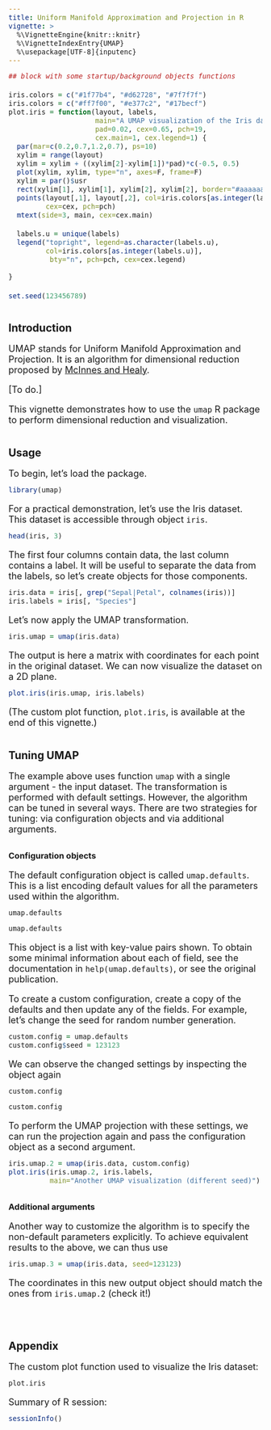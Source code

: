 ```yaml
---
title: Uniform Manifold Approximation and Projection in R
vignette: >
  %\VignetteEngine{knitr::knitr}
  %\VignetteIndexEntry{UMAP}
  %\usepackage[UTF-8]{inputenc}
---
```


<style>
h1.title {
  margin-top: 1em;
  margin-bottom: 1.5em;
}
h2, h3 {
  margin-top: 2em;
  margin-bottom: 0.7em;
}
p {
  font-size: 18px;
  margin-bottom: 0.7em;
}
pre {
  font-size: 16px;
  line-height: 1.5;
}
</style>



```r
## block with some startup/background objects functions

iris.colors = c("#1f77b4", "#d62728", "#7f7f7f")
iris.colors = c("#ff7f00", "#e377c2", "#17becf")
plot.iris = function(layout, labels,
                     main="A UMAP visualization of the Iris dataset",
                     pad=0.02, cex=0.65, pch=19,
                     cex.main=1, cex.legend=1) {
  par(mar=c(0.2,0.7,1.2,0.7), ps=10)
  xylim = range(layout)
  xylim = xylim + ((xylim[2]-xylim[1])*pad)*c(-0.5, 0.5)
  plot(xylim, xylim, type="n", axes=F, frame=F)
  xylim = par()$usr
  rect(xylim[1], xylim[1], xylim[2], xylim[2], border="#aaaaaa", lwd=0.2)
  points(layout[,1], layout[,2], col=iris.colors[as.integer(labels)],
         cex=cex, pch=pch)
  mtext(side=3, main, cex=cex.main)

  labels.u = unique(labels)
  legend("topright", legend=as.character(labels.u),
         col=iris.colors[as.integer(labels.u)],
          bty="n", pch=pch, cex=cex.legend)
  
}

set.seed(123456789)
```



## Introduction

UMAP stands for Uniform Manifold Approximation and Projection. It is an algorithm for dimensional reduction proposed by [McInnes and Healy](https://arxiv.org/abs/1802.03426).

[To do.]


This vignette demonstrates how to use the `umap` R package to perform dimensional reduction
and visualization.


## Usage

To begin, let's load the package.

```r
library(umap)
```

For a practical demonstration, let's use the Iris dataset. This dataset is accessible through object `iris`.

```r
head(iris, 3)
```

The first four columns contain data, the last column contains a label. It will be useful to 
separate the data from the labels, so let's create objects for those components.

```r
iris.data = iris[, grep("Sepal|Petal", colnames(iris))]
iris.labels = iris[, "Species"]
```

Let's now apply the UMAP transformation.

```r
iris.umap = umap(iris.data)
```

The output is here a matrix with coordinates for each point in the original dataset.
We can now visualize the dataset on a 2D plane. 

```r
plot.iris(iris.umap, iris.labels)
```

(The custom plot function, `plot.iris`, is available at the end of this vignette.)




## Tuning UMAP

The example above uses function `umap` with a single argument - the input dataset. The transformation is performed with default settings. However, the algorithm can be tuned in several ways. There are two strategies for tuning: via configuration objects and via additional arguments.


### Configuration objects

The default configuration object is called `umap.defaults`. This is a list encoding default values for all the parameters used within the algorithm.

```r
umap.defaults
```

```r
umap.defaults
```	

This object is a list with key-value pairs shown. To obtain some minimal information about each of field, see the documentation in `help(umap.defaults)`, or see the original publication.


To create a custom configuration, create a copy of the defaults and then update any of the fields. For example, let's change the seed for random number generation.

```r
custom.config = umap.defaults
custom.config$seed = 123123
```

We can observe the changed settings by inspecting the object again

```r
custom.config
```
```r
custom.config
```

To perform the UMAP projection with these settings, we can run the projection again and pass the configuration object as a second argument.

```r
iris.umap.2 = umap(iris.data, custom.config)
plot.iris(iris.umap.2, iris.labels,
          main="Another UMAP visualization (different seed)")
```




### Additional arguments

Another way to customize the algorithm is to specify the non-default parameters explicitly. To achieve equivalent results to the above, we can thus use

```r
iris.umap.3 = umap(iris.data, seed=123123)
```

The coordinates in this new output object should match the ones from `iris.umap.2` (check it!)






&nbsp;

## Appendix

The custom plot function used to visualize the Iris dataset:

```r
plot.iris
```



Summary of R session:

```r
sessionInfo()
```

&nbsp;